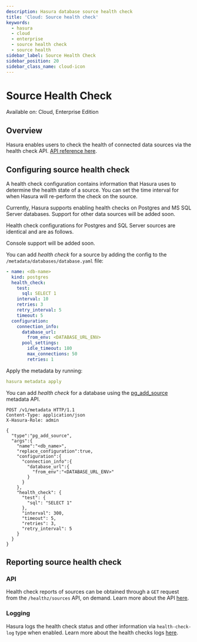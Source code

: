 ```yaml
---
description: Hasura database source health check
title: 'Cloud: Source health check'
keywords:
  - hasura
  - cloud
  - enterprise
  - source health check
  - source health
sidebar_label: Source Health Check
sidebar_position: 20
sidebar_class_name: cloud-icon
---
```



# Source Health Check

<div className='badge badge--primary heading-badge'>Available on: Cloud, Enterprise Edition</div>

## Overview

Hasura enables users to check the health of connected data sources via the health check API.
[API reference here](/api-reference/source-health.mdx).

## Configuring source health check

A health check configuration contains information that Hasura uses to determine the health state of a source. You
can set the time interval for when Hasura will re-perform the check on the source.

Currently, Hasura supports enabling health checks on Postgres and MS SQL Server databases. Support for other data
sources will be added soon.

Health check configurations for Postgres and SQL Server sources are identical and are as follows.

<Tabs className="api-tabs">
<TabItem value="console" label="Console">

Console support will be added soon.

</TabItem>
<TabItem value="cli" label="CLI">

You can add _health check_ for a source by adding the config to the `/metadata/databases/database.yaml` file:

```yaml {3-8}
- name: <db-name>
  kind: postgres
  health_check:
    test:
      sql: SELECT 1
    interval: 10
    retries: 3
    retry_interval: 5
    timeout: 5
  configuration:
    connection_info:
      database_url:
        from_env: <DATABASE_URL_ENV>
      pool_settings:
        idle_timeout: 180
        max_connections: 50
        retries: 1
```

Apply the metadata by running:

```yaml
hasura metadata apply
```

</TabItem>
<TabItem value="api" label="API">

You can add _health check_ for a database using the
[pg_add_source](/api-reference/metadata-api/source.mdx#metadata-pg-add-source) metadata API.

```http {17-24}
POST /v1/metadata HTTP/1.1
Content-Type: application/json
X-Hasura-Role: admin

{
  "type":"pg_add_source",
  "args":{
    "name":"<db_name>",
    "replace_configuration":true,
    "configuration":{
      "connection_info":{
        "database_url":{
          "from_env":"<DATABASE_URL_ENV>"
        }
      }
    },
    "health_check": {
      "test": {
        "sql": "SELECT 1"
      },
      "interval": 300,
      "timeout": 5,
      "retries": 3,
      "retry_interval": 5
    }
  }
}
```

</TabItem>
</Tabs>

## Reporting source health check

### API

Health check reports of sources can be obtained through a `GET` request from the
`/healthz/sources` API, on demand. Learn more about the API [here](/api-reference/source-health.mdx).

### Logging

Hasura logs the health check status and other information via `health-check-log` type when enabled.
Learn more about the health checks logs [here](/deployment/logging.mdx#health-check-log-structure).
